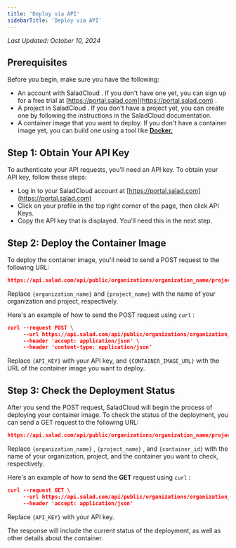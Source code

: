 ```yaml
---
title: 'Deploy via API'
sidebarTitle: 'Deploy via API'
---
```


_Last Updated: October 10, 2024_

## **Prerequisites**

Before you begin, make sure you have the following:

- An account with SaladCloud . If you don't have one yet, you can sign up for a free trial at
  [https://portal.salad.com](https://portal.salad.com) .
- A project in SaladCloud . If you don't have a project yet, you can create one by following the instructions in the
  SaladCloud documentation.
- A container image that you want to deploy. If you don't have a container image yet, you can build one using a tool
  like **[Docker.](https://www.docker.com/)**

## **Step 1: Obtain Your API Key**

To authenticate your API requests, you'll need an API key. To obtain your API key, follow these steps:

- Log in to your SaladCloud account at [https://portal.salad.com](https://portal.salad.com)
- Click on your profile in the top right corner of the page, then click API Keys.
- Copy the API key that is displayed. You'll need this in the next step.

## **Step 2: Deploy the Container Image**

To deploy the container image, you'll need to send a POST request to the following URL:

```json
https://api.salad.com/api/public/organizations/organization_name/projects/project_name/containers \
```

Replace `{organization_name}` and `{project_name}` with the name of your organization and project, respectively.

Here's an example of how to send the POST request using `curl` :

```json
curl --request POST \
     --url https://api.salad.com/api/public/organizations/organization_name/projects/project_name/containers \
     --header 'accept: application/json' \
     --header 'content-type: application/json'
```

Replace `{API_KEY}` with your API key, and `{CONTAINER_IMAGE_URL}` with the URL of the container image you want to
deploy.

## **Step 3: Check the Deployment Status**

After you send the POST request, SaladCloud will begin the process of deploying your container image. To check the
status of the deployment, you can send a GET request to the following URL:

```json
https://api.salad.com/api/public/organizations/organization_name/projects/project_name/containers/container_group_name \
```

Replace `{organization_name}` , `{project_name}` , and `{container_id}` with the name of your organization, project, and
the container you want to check, respectively.

Here's an example of how to send the **GET** request using `curl` :

```json
curl --request GET \
     --url https://api.salad.com/api/public/organizations/organization_name/projects/project_name/containers/container_group_name \
     --header 'accept: application/json'
```

Replace `{API_KEY}` with your API key.

The response will include the current status of the deployment, as well as other details about the container.

